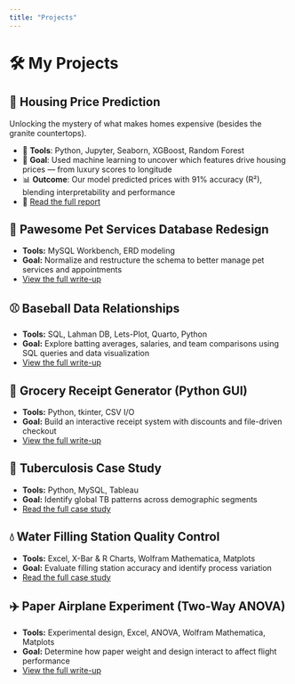 ```yaml
---
title: "Projects"
---
```


# 🛠️ My Projects

## 🏡 Housing Price Prediction

Unlocking the mystery of what makes homes expensive (besides the granite countertops).

- 🔧 **Tools**: Python, Jupyter, Seaborn, XGBoost, Random Forest
- 🎯 **Goal**: Used machine learning to uncover which features drive housing prices — from luxury scores to longitude
- 📊 **Outcome**: Our model predicted prices with 91% accuracy (R²), blending interpretability and performance
- 📄 [Read the full report](housing_case_study.qmd)

## 🐶 Pawesome Pet Services Database Redesign
- **Tools:** MySQL Workbench, ERD modeling  
- **Goal:** Normalize and restructure the schema to better manage pet services and appointments  
- [View the full write-up](pawesome-database-enhancement.qmd)

## ⚾ Baseball Data Relationships 
- **Tools:** SQL, Lahman DB, Lets-Plot, Quarto, Python  
- **Goal:** Explore batting averages, salaries, and team comparisons using SQL queries and data visualization  
- [View the full write-up](baseball-relationships-study.qmd)

## 🧾 Grocery Receipt Generator (Python GUI)
- **Tools:** Python, tkinter, CSV I/O  
- **Goal:** Build an interactive receipt system with discounts and file-driven checkout  
- [View the full write-up](receipt-generator-app.qmd)

## 🦠 Tuberculosis Case Study
- **Tools:** Python, MySQL, Tableau  
- **Goal:** Identify global TB patterns across demographic segments  
- [Read the full case study](tb-insights.qmd)

## 💧 Water Filling Station Quality Control
- **Tools:** Excel, X-Bar & R Charts, Wolfram Mathematica, Matplots  
- **Goal:** Evaluate filling station accuracy and identify process variation  
- [Read the full case study](water-filling-case.qmd)

## ✈️ Paper Airplane Experiment (Two-Way ANOVA)
- **Tools:** Experimental design, Excel, ANOVA, Wolfram Mathematica, Matplots  
- **Goal:** Determine how paper weight and design interact to affect flight performance  
- [View the full write-up](airplane-anova-study.qmd)

